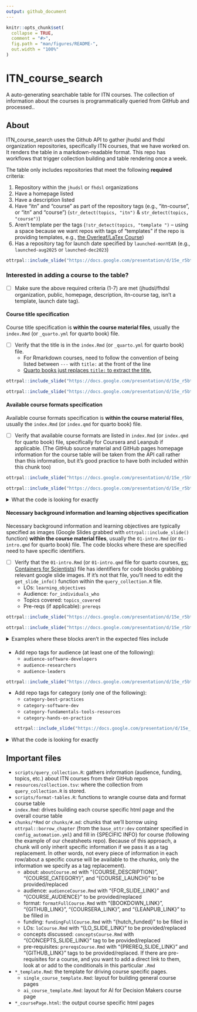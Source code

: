 ```yaml
---
output: github_document
---
```


<!-- README.md is generated from README.Rmd. Please edit that file -->

```r
knitr::opts_chunk$set(
  collapse = TRUE,
  comment = "#>",
  fig.path = "man/figures/README-",
  out.width = "100%"
)
```


# ITN_course_search

A auto-generating searchable table for ITN courses. The collection of information about the courses is programmatically queried from GitHub and processed..

## About

ITN_course_search uses the Github API to gather jhudsl and fhdsl organization repositories, specifically ITN courses, that we have worked on. It renders the table in a markdown-readable format. This repo has workflows that trigger collection building and table rendering once a week.

The table only includes repositories that meet the following **required** criteria:

1. Repository within the `jhudsl` or `fhdsl` organizations
1. Have a homepage listed
1. Have a description listed
1. Have "itn" and "course" as part of the repository tags (e.g., "itn-course", or "itn" and "course") (`str_detect(topics, "itn")` & `str_detect(topics, "course")`)
1. Aren't template per the tags (`!str_detect(topics, "template ")` -- using a space because we want repos with tags of "templates" if the repo is providing templates, e.g., [the Overleaf/LaTex Course](https://github.com/fhdsl/Overleaf_and_LaTeX_for_Scientific_Articles))
1. Has a repository tag for launch date specified by `launched-monYEAR` (e.g., `launched-aug2025` or `launched-dec2023`)

```r
ottrpal::include_slide("https://docs.google.com/presentation/d/15e_r5bth-eEp98ruq7c0nNpOU6f0D00003gT8vcrCtw/edit?slide=id.p#slide=id.p")
```

### Interested in adding a course to the table?

- [ ] Make sure the above required criteria (1-7) are met (jhudsl/fhdsl organization, public, homepage, description, itn-course tag, isn't a template, launch date tag).

#### Course title specification

Course title specification is **within the course material files**, usually the `index.Rmd` (or `_quarto.yml` for quarto book) file.

- [ ] Verify that the title is in the `index.Rmd` (or `_quarto.yml` for quarto book) file.
  - For Rmarkdown courses, need to follow the convention of being listed between `---` with `title:` at the front of the line
  - [Quarto books just replaces `title: ` to extract the title.](https://github.com/fhdsl/ITN_course_search/blob/e389cbd43d2923649e5422c17189d53a812bfb13/scripts/query_collection.R#L149)

```r
ottrpal::include_slide("https://docs.google.com/presentation/d/15e_r5bth-eEp98ruq7c0nNpOU6f0D00003gT8vcrCtw/edit?slide=id.g371dc0bfdb3_0_63#slide=id.g371dc0bfdb3_0_63")
```

```r
ottrpal::include_slide("https://docs.google.com/presentation/d/15e_r5bth-eEp98ruq7c0nNpOU6f0D00003gT8vcrCtw/edit?slide=id.g371dc0bfdb3_0_69#slide=id.g371dc0bfdb3_0_69")
```

#### Available course formats specification

Available course formats specification is **within the course material files**, usually the `index.Rmd` (or `index.qmd` for quarto book) file.

- [ ] Verify that available course formats are listed in `index.Rmd` (or `index.qmd` for quarto book) file, specifically for Coursera and Leanpub if applicable. (The GitHub source material and GitHub pages homepage information for the course table will be taken from the API call rather than this information, but it's good practice to have both included within this chunk too)

```r
ottrpal::include_slide("https://docs.google.com/presentation/d/15e_r5bth-eEp98ruq7c0nNpOU6f0D00003gT8vcrCtw/edit?slide=id.g371dc0bfdb3_0_86#slide=id.g371dc0bfdb3_0_86")
```

```r
ottrpal::include_slide("https://docs.google.com/presentation/d/15e_r5bth-eEp98ruq7c0nNpOU6f0D00003gT8vcrCtw/edit?slide=id.g371dc0bfdb3_0_81#slide=id.g371dc0bfdb3_0_81")
```

<details><summary>What the code is looking for exactly</summary>

```r
ottrpal::include_slide("https://docs.google.com/presentation/d/15e_r5bth-eEp98ruq7c0nNpOU6f0D00003gT8vcrCtw/edit?slide=id.g371dc0bfdb3_0_91#slide=id.g371dc0bfdb3_0_91")
```

</details>

#### Necessary background information and learning objectives specification

Necessary background information and learning objectives are typically specified as images (Google Slides grabbed with `ottrpal::include_slide()` function) **within the course material files**, usually the `01-intro.Rmd` (or `01-intro.qmd` for quarto book) file. The code blocks where these are specified need to have specific identifiers.

- [ ] Verify that the `01-intro.Rmd` (or `01-intro.qmd` file for quarto courses, [ex: Containers for Scientists](https://github.com/fhdsl/Containers_for_Scientists/blob/main/01-intro.qmd)) file has identifiers for code blocks grabbing relevant google slide images. If it's not that file, you'll need to edit the `get_slide_info()` function within the `query_collection.R` file.
  - LOs: `learning_objectives`
  - Audience: `for_individuals_who`
  - Topics covered: `topics_covered`
  - Pre-reqs (if applicable): `prereqs`

```r
ottrpal::include_slide("https://docs.google.com/presentation/d/15e_r5bth-eEp98ruq7c0nNpOU6f0D00003gT8vcrCtw/edit?slide=id.g371dc0bfdb3_0_42#slide=id.g371dc0bfdb3_0_42")
```

```r
ottrpal::include_slide("https://docs.google.com/presentation/d/15e_r5bth-eEp98ruq7c0nNpOU6f0D00003gT8vcrCtw/edit?slide=id.g371dc0bfdb3_0_54#slide=id.g371dc0bfdb3_0_54")
```

<details><summary>Examples where these blocks aren't in the expected files include</summary>

- AI for Efficient Programming: They're in [index.Rmd](https://github.com/fhdsl/AI_for_Efficient_Programming/blob/main/index.Rmd) instead.
- NIH for Data Sharing:
  - LOs are in their own file (and the chunk is commented out, but still accessible to this table building) [Learning_objectives.Rmd](https://github.com/fhdsl/NIH_Data_Sharing/blob/main/Learning_objectives.Rmd) instead.
  - Audience and Topics covered are in [index.Rmd](https://github.com/fhdsl/NIH_Data_Sharing/blob/main/index.Rmd)
- AI for Decision Makers: They're in 4 different files on 4 difference branches -- one for each sub-course.

If your course's introductory material isn't located within the expected `01-intro.Rmd` or `01-intro.qmd` file locations, [add the course name here within query_collection.R](https://github.com/fhdsl/ITN_course_search/blob/e389cbd43d2923649e5422c17189d53a812bfb13/scripts/query_collection.R#L245) and then [add the checking with the alternative file(s) for your course within this `else`](https://github.com/fhdsl/ITN_course_search/blob/e389cbd43d2923649e5422c17189d53a812bfb13/scripts/query_collection.R#L278), following the example of AI for Efficient Programming and NIH for Data Sharing, unless your course has sub-courses within the main repo (that aren't in the table and will need new rows) or information on branches in which case, you'll want to [follow the example used for AI for Decision Makers](https://github.com/fhdsl/ITN_course_search/blob/e389cbd43d2923649e5422c17189d53a812bfb13/scripts/query_collection.R#L528) and use a [similar special function](https://github.com/fhdsl/ITN_course_search/blob/e389cbd43d2923649e5422c17189d53a812bfb13/scripts/query_collection.R#L383)

</details>

####

- Add repo tags for audience (at least one of the following):
  - `audience-software-developers`
  - `audience-researchers`
  - `audience-leaders`

```r
ottrpal::include_slide("https://docs.google.com/presentation/d/15e_r5bth-eEp98ruq7c0nNpOU6f0D00003gT8vcrCtw/edit?slide=id.g371dc0bfdb3_0_16#slide=id.g371dc0bfdb3_0_16")
```

- Add repo tags for category (only one of the following):
  - `category-best-practices`
  - `category-software-dev`
  - `category-fundamentals-tools-resources`
  - `category-hands-on-practice`

  ```r
ottrpal::include_slide("https://docs.google.com/presentation/d/15e_r5bth-eEp98ruq7c0nNpOU6f0D00003gT8vcrCtw/edit?slide=id.g371dc0bfdb3_0_35#slide=id.g371dc0bfdb3_0_35")
  ```

<details><summary>What the code is looking for exactly</summary>

</details>

## Important files

- `scripts/query_collection.R`: gathers information (audience, funding, topics, etc.) about ITN courses from their GitHub repos
- `resources/collection.tsv`: where the collection from `query_collection.R` is stored.
- `scripts/format-tables.R`: functions to wrangle course data and format course table
- `index.Rmd`: drives building each course specific html page and the overall course table
- `chunks/*Rmd` or `chunks/#.md`: chunks that we'll borrow using `ottrpal::borrow_chapter` (from the `base_ottr:dev` container specified in `config_automation.yml`) and fill in {SPECIFIC INFO} for course (following the example of our cheatsheets repo). Because of this approach, a chunk will only inherit specific information if we pass it as a tag replacement. In other words, not every piece of information in each row/about a specific course will be available to the chunks, only the information we specify as a tag replacement).
  - about: `aboutCourse.md` with "{COURSE_DESCRIPTION}", "{COURSE_CATEGORY}", and "{COURSE_LAUNCH}" to be provided/replaced
  - audience: `audienceCourse.Rmd` with "{FOR_SLIDE_LINK}" and "{COURSE_AUDIENCE}" to be provided/replaced
  - format: `formatFullCourse.Rmd` with "{BOOKDOWN_LINK}", "{GITHUB_LINK}", "{COURSERA_LINK}", and "{LEANPUB_LINK}" to be filled in
  - funding: `fundingFullCourse.Rmd` with "{hutch_funded}" to be filled in
  - LOs: `loCourse.Rmd` with "{LO_SLIDE_LINK}" to be provided/replaced
  - concepts discussed: `conceptsCourse.Rmd` with "{CONCEPTS_SLIDE_LINK}" tag to be provided/replaced
  - pre-requisites: `prereqsCourse.Rmd` with "{PREREQ_SLIDE_LINK}" and "{GITHUB_LINK}" tags to be provided/replaced. If there are pre-requisites for a course, and you want to add a direct link to them, look at or add to the conditionals in this particular `.Rmd`
- `*_template.Rmd`: the template for driving course specific pages.
  - `single_course_template.Rmd`: layout for building general course pages
  - `ai_course_template.Rmd`: layout for AI for Decision Makers course page
- `*_coursePage.html`: the output course specific html pages
